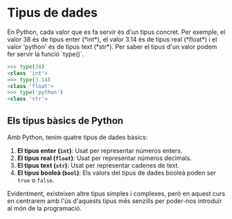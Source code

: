 
# Tipus de dades

<Callout emoji="">
  En Python, cada valor que es fa servir és d'un tipus concret. Per exemple, el valor 38 és de tipus enter (*int*), el valor 3.14 és de tipus real (*float*) i el valor 'python' és de tipus text (*str*).
  Per saber el tipus d'un valor podem fer servir la funció `type()`.
</Callout>

```python
>>> type(38)
<class 'int'>
>>> type(3.14)
<class 'float'>
>>> type('python')
<class 'str'>
```

## Els tipus bàsics de Python

Amb Python, tenim quatre tipus de dades bàsics:

1. **El tipus enter (`int`)**: Usat per representar números enters.
2. **El tipus real (`float`)**: Usat per representar números decimals.
3. **El tipus text (`str`)**: Usat per representar cadenes de text.
4. **El tipus booleà (`bool`)**: Els valors del tipus de dades booleà poden ser `true` o `false`.

Evidentment, existeixen altre tipus simples i complexes, però en aquest curs en centrarem amb l'ús d'aquests tipus més senzills per poder-nos introduïr al món de la programació.

